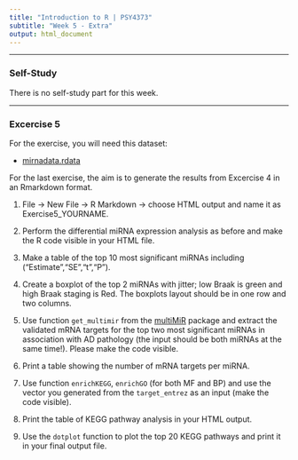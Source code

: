 ```yaml
---
title: "Introduction to R | PSY4373"
subtitle: "Week 5 - Extra"
output: html_document
---
```


---

### Self-Study

There is no self-study part for this week.

---

### Excercise 5

For the exercise, you will need this dataset:

- [mirnadata.rdata](FIX ME!)

For the last exercise, the aim is to generate the results from Excercise 4 in an Rmarkdown format.

1. File -> New File -> R Markdown -> choose HTML output and name it as Exercise5_YOURNAME.

2. Perform the differential miRNA expression analysis as before and make the R code visible in your HTML file.

3. Make a table of the top 10 most significant miRNAs including ("Estimate","SE","t","P").

4. Create a boxplot of the top 2 miRNAs with jitter; low Braak is green and high Braak staging is Red. The boxplots layout should be in one row and two columns.

5. Use function `get_multimir` from the [multiMiR](https://www.bioconductor.org/packages/release/bioc/html/multiMiR.html) package and extract the validated mRNA targets for the top two most significant miRNAs in association with AD pathology (the input should be both miRNAs at the same time!). Please make the code visible.

6. Print a table showing the number of mRNA targets per miRNA.

6. Use function `enrichKEGG`, `enrichGO` (for both MF and BP) and use the vector you generated from the `target_entrez` as an input (make the code visible).

7. Print the table of KEGG pathway analysis in your HTML output.

8. Use the `dotplot` function to plot the top 20 KEGG pathways and print it in your final output file.
